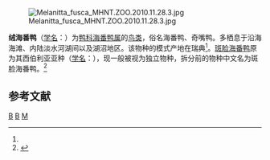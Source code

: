 {{Speciesbox
| taxon = Melanitta fusca
| image = Wwscoter12.JPG
| binomial_authority = ([[卡尔·林奈|Linnaeus]])<ref name='id1453'>{{cite web| url =http://www.bioinfo.cn/db05/BjdwSpecies.php?action=view&id=1453| title =斑脸海番鸭| work =《中国动物物种编目数据库》| publisher =中国科学院微生物研究所| author =中国科学院动物研究所| accessdate =2009-04-04| deadurl =yes| archiveurl =https://web.archive.org/web/20160305032310/http://www.bioinfo.cn/db05/BjdwSpecies.php?action=view&id=1453| archivedate =2016-03-05}}</ref>
}}
[[File:Melanitta_fusca_MHNT.ZOO.2010.11.28.3.jpg|thumb]]

'''绒海番鸭'''（[[学名|学名]]：{{lang|la|''Melanitta fusca''}}）为[[鸭科|鸭科]][[海番鸭属|海番鸭属]]的[[鸟类|鸟类]]，俗名海番鸭、奇嘴鸭。多栖息于沿海海滩、内陆淡水河湖间以及湖沼地区。该物种的模式产地在瑞典<ref name='id1453'/>。[[斑脸海番鸭|斑脸海番鸭]]原为其西伯利亚亚种（[[学名|学名]]：{{lang|la|''M. f. stejnegeri''}}），现一般被视为独立物种，拆分前的物种中文名为斑脸海番鸭。<ref name='id1454'>{{cite web| url =http://www.bioinfo.cn/db05/BjdwSpecies.php?action=view&id=1454| title =斑脸海番鸭西伯利亚亚| work =《中国动物物种编目数据库》| publisher =中国科学院微生物研究所| author =中国科学院动物研究所| accessdate =2009-04-04| deadurl =yes| archiveurl =https://web.archive.org/web/20160305000016/http://www.bioinfo.cn/db05/BjdwSpecies.php?action=view&id=1454| archivedate =2016-03-05}}</ref>

== 参考文献 ==
{{reflist}}
{{Taxonbar|from=Q201300}}

[[Category:海番鸭属|B]]
[[Category:_卡尔·林奈命名的生物分类|B]]
[[Category:1758年描述的鳥類|M]]